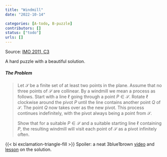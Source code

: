 ```yaml
---
title: "Windmill"
date: "2022-10-14"

categories: [A-todo, B-puzzle]
contributors: []
status: ["todo"]
urls: []
---
```


Source: [IMO 2011, C3](https://www.imo-official.org/problems/IMO2011SL.pdf)

:::{.callout-note appearance="minimal"}
A hard puzzle with a beautiful solution.
:::

##### The Problem

> Let $\mathcal{S}$ be a finite set of at least two points in the plane. Assume that no three points of $\mathcal{S}$ are collinear. By a windmill we mean a process as follows. Start with a line $\ell$ going through a point $P \in \mathcal{S}$. Rotate $\ell$ clockwise around the pivot $P$ until the line contains another point $Q$ of $\mathcal{S}$. The point $Q$ now takes over as the new pivot. This process continues indefinitely, with the pivot always being a point from $\mathcal{S}$.
>
> Show that for a suitable $P \in \mathcal{S}$ and a suitable starting line $\ell$ containing $P$, the resulting windmill will visit each point of $\mathcal{S}$ as a pivot infinitely often.

{{< bi exclamation-triangle-fill >}} Spoiler: a neat 3blue1brown [video](https://youtu.be/M64HUIJFTZM) and [lesson](https://youtu.be/M64HUIJFTZM) on the solution.
